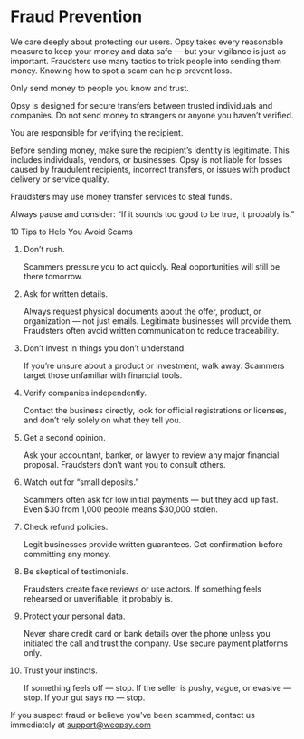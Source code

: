 # Fraud Prevention

We care deeply about protecting our users. Opsy takes every reasonable measure to keep your money and data safe — but your vigilance is just as important. Fraudsters use many tactics to trick people into sending them money. Knowing how to spot a scam can help prevent loss.

Only send money to people you know and trust.

Opsy is designed for secure transfers between trusted individuals and companies. Do not send money to strangers or anyone you haven’t verified.

You are responsible for verifying the recipient.

Before sending money, make sure the recipient’s identity is legitimate. This includes individuals, vendors, or businesses. Opsy is not liable for losses caused by fraudulent recipients, incorrect transfers, or issues with product delivery or service quality.

Fraudsters may use money transfer services to steal funds.

Always pause and consider: “If it sounds too good to be true, it probably is.”

10 Tips to Help You Avoid Scams

1. Don’t rush.

    Scammers pressure you to act quickly. Real opportunities will still be there tomorrow.
    
2. Ask for written details.

    Always request physical documents about the offer, product, or organization — not just emails. Legitimate businesses will provide them. Fraudsters often avoid written communication to reduce traceability.

3. Don’t invest in things you don’t understand.

    If you’re unsure about a product or investment, walk away. Scammers target those unfamiliar with financial tools.

4. Verify companies independently.

    Contact the business directly, look for official registrations or licenses, and don’t rely solely on what they tell you.

5. Get a second opinion.

    Ask your accountant, banker, or lawyer to review any major financial proposal. Fraudsters don’t want you to consult others.

6. Watch out for “small deposits.”

    Scammers often ask for low initial payments — but they add up fast. Even $30 from 1,000 people means $30,000 stolen.

7. Check refund policies.

    Legit businesses provide written guarantees. Get confirmation before committing any money.

8. Be skeptical of testimonials.

    Fraudsters create fake reviews or use actors. If something feels rehearsed or unverifiable, it probably is.

9. Protect your personal data.

    Never share credit card or bank details over the phone unless you initiated the call and trust the company. Use secure payment platforms only.

10. Trust your instincts.

    If something feels off — stop. If the seller is pushy, vague, or evasive — stop. If your gut says no — stop.

If you suspect fraud or believe you’ve been scammed, contact us immediately at support@weopsy.com

